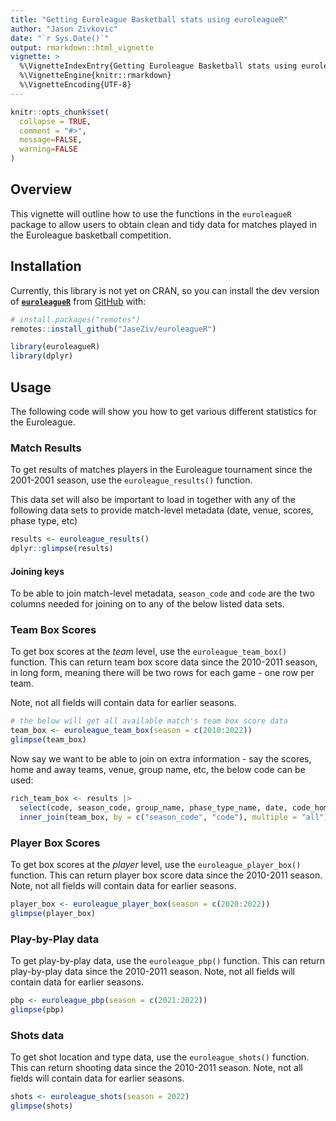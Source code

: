 ```yaml
---
title: "Getting Euroleague Basketball stats using euroleagueR"
author: "Jason Zivkovic"
date: "`r Sys.Date()`"
output: rmarkdown::html_vignette
vignette: >
  %\VignetteIndexEntry{Getting Euroleague Basketball stats using euroleagueR}
  %\VignetteEngine{knitr::rmarkdown}
  %\VignetteEncoding{UTF-8}
---
```


```r
knitr::opts_chunk$set(
  collapse = TRUE,
  comment = "#>",
  message=FALSE,
  warning=FALSE
)
```


## Overview

This vignette will outline how to use the functions in the `euroleagueR` package to allow users to obtain clean and tidy data for matches played in the Euroleague basketball competition.


## Installation

Currently, this library is not yet on CRAN, so you can install the dev version of [**```euroleagueR```**](https://github.com/JaseZiv/euroleagueR/) from [GitHub](https://github.com/JaseZiv/euroleagueR) with:

```r
# install.packages("remotes")
remotes::install_github("JaseZiv/euroleagueR")
```



```r
library(euroleagueR)
library(dplyr)
```


## Usage


The following code will show you how to get various different statistics for the Euroleague.


### Match Results

To get results of matches players in the Euroleague tournament since the 2001-2001 season, use the `euroleague_results()` function. 

This data set will also be important to load in together with any of the following data sets to provide match-level metadata (date, venue, scores, phase type, etc)

```r
results <- euroleague_results()
dplyr::glimpse(results)
```


#### Joining keys

To be able to join match-level metadata, `season_code` and `code` are the two columns needed for joining on to any of the below listed data sets.


### Team Box Scores

To get box scores at the *team* level, use the `euroleague_team_box()` function. This can return team box score data since the 2010-2011 season, in long form, meaning there will be two rows for each game - one row per team. 

Note, not all fields will contain data for earlier seasons.

```r
# the below will get all available match's team box score data
team_box <- euroleague_team_box(season = c(2010:2022))
glimpse(team_box)
```


Now say we want to be able to join on extra information - say the scores, home and away teams, venue, group name, etc, the below code can be used:

```r
rich_team_box <- results |> 
  select(code, season_code, group_name, phase_type_name, date, code_home, code_away, score_home, score_away, venue_name, coach_name_home, coach_name_away) |> 
  inner_join(team_box, by = c("season_code", "code"), multiple = "all")
```



### Player Box Scores

To get box scores at the *player* level, use the `euroleague_player_box()` function. This can return player box score data since the 2010-2011 season. Note, not all fields will contain data for earlier seasons.

```r
player_box <- euroleague_player_box(season = c(2020:2022))
glimpse(player_box)
```


### Play-by-Play data

To get play-by-play data, use the `euroleague_pbp()` function. This can return play-by-play data since the 2010-2011 season. Note, not all fields will contain data for earlier seasons.

```r
pbp <- euroleague_pbp(season = c(2021:2022))
glimpse(pbp)
```



### Shots data

To get shot location and type data, use the `euroleague_shots()` function. This can return shooting data since the 2010-2011 season. Note, not all fields will contain data for earlier seasons.

```r
shots <- euroleague_shots(season = 2022)
glimpse(shots)
```

